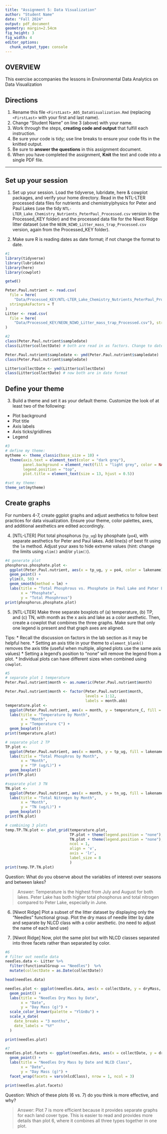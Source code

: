 ```yaml
---
title: "Assignment 5: Data Visualization"
author: "Student Name"
date: "Fall 2024"
output: pdf_document
geometry: margin=2.54cm
fig_height: 3
fig_width: 4
editor_options: 
  chunk_output_type: console
---
```


## OVERVIEW

This exercise accompanies the lessons in Environmental Data Analytics on Data Visualization 

## Directions
1. Rename this file `<FirstLast>_A05_DataVisualization.Rmd` (replacing `<FirstLast>` with your first and last name).
2. Change "Student Name" on line 3 (above) with your name.
3. Work through the steps, **creating code and output** that fulfill each instruction.
4. Be sure your code is tidy; use line breaks to ensure your code fits in the knitted output.
5. Be sure to **answer the questions** in this assignment document.
6. When you have completed the assignment, **Knit** the text and code into a single PDF file.

---

## Set up your session 

1. Set up your session. Load the tidyverse, lubridate, here & cowplot packages, and verify your home directory. Read in the NTL-LTER processed data files for nutrients and chemistry/physics for Peter and Paul Lakes (use the tidy `NTL-LTER_Lake_Chemistry_Nutrients_PeterPaul_Processed.csv` version in the Processed_KEY folder) and the processed data file for the Niwot Ridge litter dataset (use the `NEON_NIWO_Litter_mass_trap_Processed.csv` version, again from the Processed_KEY folder). 

2. Make sure R is reading dates as date format; if not change the format to date.

```r
#1 
library(tidyverse)
library(lubridate)
library(here)
library(cowplot)

getwd()

Peter.Paul.nutrient <- read.csv(
  file = here(
    "Data/Processed_KEY/NTL-LTER_Lake_Chemistry_Nutrients_PeterPaul_Processed.csv"),
  stringsAsFactors = T
)
Litter <- read.csv(
  file = here(
    "Data/Processed_KEY/NEON_NIWO_Litter_mass_trap_Processed.csv"), stringsAsFactors = T
)

#2 
class(Peter.Paul.nutrient$sampledate)
class(Litter$collectDate) # both are read in as factors. Change to date format

Peter.Paul.nutrient$sampledate <- ymd(Peter.Paul.nutrient$sampledate)
class(Peter.Paul.nutrient$sampledate)

Litter$collectDate <- ymd(Litter$collectDate)
class(Litter$collectDate) # now both are in date format
```
## Define your theme
3. Build a theme and set it as your default theme. Customize the look of at least two of the following: 
 * Plot background
 * Plot title
 * Axis labels
 * Axis ticks/gridlines
 * Legend

```r
#3
# define my theme:
mytheme <- theme_classic(base_size = 10) + 
  theme(axis.text = element_text(color = "dark grey"), 
        panel.background = element_rect(fill = "light grey", color = NA),
        legend.position = "top",
        plot.title = element_text(size = 13, hjust = 0.5))

#set my theme:
theme_set(mytheme)

```

## Create graphs
For numbers 4-7, create ggplot graphs and adjust aesthetics to follow best practices for data visualization. Ensure your theme, color palettes, axes, and additional aesthetics are edited accordingly.

4. [NTL-LTER] Plot total phosphorus (`tp_ug`) by phosphate (`po4`), with separate aesthetics for Peter and Paul lakes. Add line(s) of best fit using the `lm` method. Adjust your axes to hide extreme values (hint: change the limits using `xlim()` and/or `ylim()`).

```r
#4 generate plot
phosphorus.phosphate.plot <- 
  ggplot(Peter.Paul.nutrient, aes(x = tp_ug, y = po4, color = lakename)) +
  geom_point() +
  ylim(0, 50) + 
  geom_smooth(method = lm) +
  labs(title = "Total Phosphrous vs. Phosphate in Paul Lake and Pater Lake",
       x = "Phosphate",
       y = "Total Phosphrous")
print(phosphorus.phosphate.plot)

```

5. [NTL-LTER] Make three separate boxplots of (a) temperature, (b) TP, and (c) TN, with month as the x axis and lake as a color aesthetic. Then, create a cowplot that combines the three graphs. Make sure that only one legend is present and that graph axes are aligned. 

Tips:
* Recall the discussion on factors in the lab section as it may be helpful here. 
* Setting an axis title in your theme to `element_blank()` removes the axis title (useful when multiple, aligned plots use the same axis values)
* Setting a legend's position to "none" will remove the legend from a plot.
* Individual plots can have different sizes when combined using `cowplot`.

```r
#5 
# separate plot 1 temperature
Peter.Paul.nutrient$month <- as.numeric(Peter.Paul.nutrient$month)

Peter.Paul.nutrient$month <- factor(Peter.Paul.nutrient$month, 
                                    levels = 1:12, 
                                    labels = month.abb)
temperature.plot <- 
  ggplot(Peter.Paul.nutrient, aes(x = month, y = temperature_C, fill = lakename)) +
  labs(title = "Temperature by Month",
       x = "Month",
       y = "Temperature C") +
  geom_boxplot()
print(temperature.plot)

# separate plot 2 TP
TP.plot <- 
  ggplot(Peter.Paul.nutrient, aes(x = month, y = tp_ug, fill = lakename)) +
  labs(title = "Total Phosphros by Month",
       x = "Month",
       y = "TP (ug/L)") +
  geom_boxplot()
print(TP.plot)

#separate plot 3 TN
TN.plot <- 
  ggplot(Peter.Paul.nutrient, aes(x = month, y = tn_ug, fill = lakename)) +
  labs(title = "Total Nitrogen by Month",
       x = "Month",
       y = "TN (ug/L)") +
  geom_boxplot()
print(TN.plot)

# combining 3 plots
temp.TP.TN.plot <- plot_grid(temperature.plot,
                             TP.plot + theme(legend.position = "none"), 
                             TN.plot + theme(legend.position = "none"),
                             ncol = 1,
                             align = 'v',
                             axis = 'lr',
                             label_size = 8
                             )
print(temp.TP.TN.plot)
```

Question: What do you observe about the variables of interest over seasons and between lakes? 

> Answer: Temperature is the highest from July and August for both lakes. Peter Lake has both higher total phosphorus and total nitrogen compared to Peter Lake, especially in June. 

6. [Niwot Ridge] Plot a subset of the litter dataset by displaying only the "Needles" functional group. Plot the dry mass of needle litter by date and separate by NLCD class with a color aesthetic. (no need to adjust the name of each land use)

7. [Niwot Ridge] Now, plot the same plot but with NLCD classes separated into three facets rather than separated by color. 

```r
#6
# filter out needle data
needles.data <- Litter %>% 
  filter(functionalGroup == "Needles")  %>%
  mutate(collectDate = as.Date(collectDate)) 

head(needles.data)

needles.plot <- ggplot(needles.data, aes(x = collectDate, y = dryMass, color = nlcdClass)) + 
  geom_point() +
  labs(title = "Needles Dry Mass by Date",
       x = "Date",
       y = "Day Mass (g)") +
  scale_color_brewer(palette = "YlGnBu") +
  scale_x_date(
    date_breaks = "3 months",
    date_labels = "%Y"
  )

print(needles.plot)

#7
needles.plot.facets <- ggplot(needles.data, aes(x = collectDate, y = dryMass))+
  geom_point() +
  labs(title = "Needles Dry Mass by Date and NLCD Class",
       x = "Date",
       y = "Day Mass (g)") +
  facet_wrap(facets = vars(nlcdClass), nrow = 1, ncol = 3)

print(needles.plot.facets)
```
Question: Which of these plots (6 vs. 7) do you think is more effective, and why? 

> Answer: Plot 7 is more efficient because it provides separate graphs for each land cover type. This is easier to read and provides more details than plot 6, where it combines all three types together in one plot.